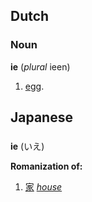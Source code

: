 ==Dutch==
===Noun===
'''ie''' (''plural'' ieen)

# [[egg]].

==Japanese==
==={{romaji}}===
'''ie''' (いえ)

'''Romanization of:'''
# [[家]] ''[[house]]''
